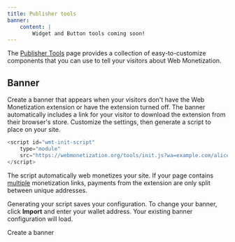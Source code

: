 ```yaml
---
title: Publisher tools
banner:
    content: |
        Widget and Button tools coming soon!
---
```



The [Publisher Tools](https://webmonetization.org/tools) page provides a collection of easy-to-customize components that you can use to tell your visitors about Web Monetization.

## Banner

Create a banner that appears when your visitors don't have the Web Monetization extension or have the extension turned off. The banner automatically includes a link for your visitor to download the extension from their browser's store. Customize the settings, then generate a script to place on your site. 

```js wrap title="Example"
<script id="wmt-init-script" 
    type="module" 
    src="https://webmonetization.org/tools/init.js?wa=example.com/alice&types=banner">
</script>
```

The script automatically web monetizes your site. If your page contains [multiple](/developers/link-element#multiple-monetization-links) monetization links, payments from the extension are only split between unique addresses. 

Generating your script saves your configuration. To change your banner, click **Import** and enter your wallet address. Your existing banner configuration will load.

<LinkButton href="https://webmonetization.org/create/banner" icon="external" iconPlacement="start" variant="secondary">Create a banner</LinkButton>